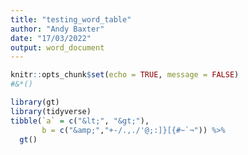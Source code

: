 ```yaml
---
title: "testing_word_table"
author: "Andy Baxter"
date: "17/03/2022"
output: word_document
---
```


```r
knitr::opts_chunk$set(echo = TRUE, message = FALSE)
#&*()
```

```r
library(gt)
library(tidyverse)
tibble(`a` = c("&lt;", "&gt;"),
       b = c("&amp;","+-/.,./'@;:]}[{#~`¬")) %>% 
  gt()
```

